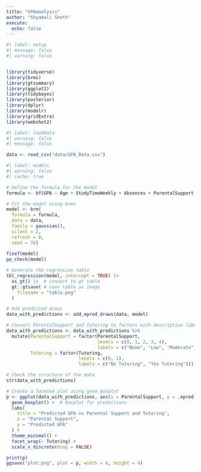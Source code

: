 ```yaml
---
title: "GPAanalysis"
author: "Shyamali Sheth"
execute: 
  echo: false
---
```

```r
#| label: setup
#| message: false
#| warning: false


library(tidyverse)
library(brms)
library(gtsummary)
library(ggplot2)
library(tidybayes)
library(posterior)
library(dplyr)
library(modelr)
library(gridExtra)
library(webshot2)
```

```r
#| label: loaddata
#| warning: false
#| message: false

data <- read_csv("data/GPA_Data.csv")
```


```r
#| label: models
#| warning: false
#| cache: true

# Define the formula for the model
formula <- bf(GPA ~ Age + StudyTimeWeekly + Absences + ParentalSupport + Tutoring)

# Fit the model using brms
model <- brm(
  formula = formula,
  data = data,
  family = gaussian(),
  silent = 2,
  refresh = 0,
  seed = 76)
  
fixef(model)
pp_check(model)

# Generate the regression table
tbl_regression(model, intercept = TRUE) |> 
  as_gt() |>  # convert to gt table
  gt::gtsave( # save table as image
    filename = "table.png"
  )
```

```r
# Add predicted draws
data_with_predictions <- add_epred_draws(data, model)

# Convert ParentalSupport and Tutoring to factors with descriptive labels
data_with_predictions <- data_with_predictions %>%
  mutate(ParentalSupport = factor(ParentalSupport, 
                                  levels = c(0, 1, 2, 3, 4), 
                                  labels = c("None", "Low", "Moderate", "High", "Very High")),
         Tutoring = factor(Tutoring, 
                           levels = c(0, 1), 
                           labels = c("No Tutoring", "Yes Tutoring")))

# Check the structure of the data
str(data_with_predictions)

# Create a faceted plot using geom_boxplot
p <- ggplot(data_with_predictions, aes(x = ParentalSupport, y = .epred, fill = Tutoring)) +
  geom_boxplot() +  # Boxplot for predictions
  labs(
    title = "Predicted GPA vs Parental Support and Tutoring",
    x = "Parental Support",
    y = "Predicted GPA"
  ) +
  theme_minimal() +
  facet_wrap(~ Tutoring) +
  scale_x_discrete(drop = FALSE)

print(p)
ggsave("plot.png", plot = p, width = 6, height = 4)
```


